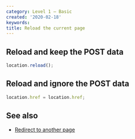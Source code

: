 ```yaml
---
category: Level 1 — Basic
created: '2020-02-18'
keywords:
title: Reload the current page
---
```


## Reload and keep the POST data

```js
location.reload();
```

## Reload and ignore the POST data

```js
location.href = location.href;
```

## See also

-   [Redirect to another page](https://phuoc.ng/collection/html-dom/redirect-to-another-page)
